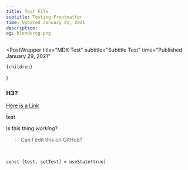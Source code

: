```yaml
---
title: Test File
subtitle: Testing Frontmatter
time: Updated January 21, 2021
description:
og: blenderog.png
---
```



  <PostWrapper
    title="MDX Test"
    subtitle="Subtitle Test"
    time="Published January 29, 2021"
  >
    {children}
  </PostWrapper>
)

### H3?

[Here is a Link](/posts/blenderbasics)

test

<ZContainer />

<CustomImage size="full" src="/images/meta/og.png" width="1200" height="630" />

Is this thing _working_?

> Can I edit this on GitHub?

<br />

`const [test, setTest] = useState(true)`
